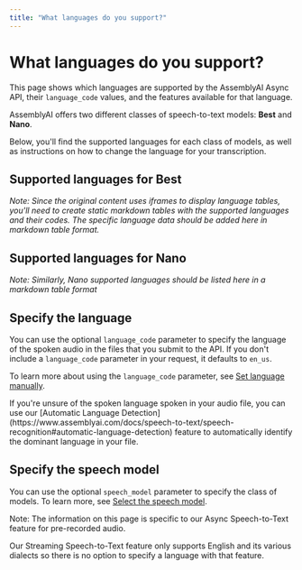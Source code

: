 ```yaml
---
title: "What languages do you support?"
---
```


# What languages do you support?

This page shows which languages are supported by the AssemblyAI Async API, their `language_code` values, and the features available for that language.

AssemblyAI offers two different classes of speech-to-text models: **Best** and **Nano**.

Below, you'll find the supported languages for each class of models, as well as instructions on how to change the language for your transcription.

## Supported languages for Best

*Note: Since the original content uses iframes to display language tables, you'll need to create static markdown tables with the supported languages and their codes. The specific language data should be added here in markdown table format.*

## Supported languages for Nano

*Note: Similarly, Nano supported languages should be listed here in a markdown table format*

## Specify the language

You can use the optional `language_code` parameter to specify the language of the spoken audio in the files that you submit to the API. If you don't include a `language_code` parameter in your request, it defaults to `en_us`.

To learn more about using the `language_code` parameter, see [Set language manually](https://www.assemblyai.com/docs/speech-to-text/speech-recognition#set-language-manually).

<Note>
If you're unsure of the spoken language spoken in your audio file, you can use our [Automatic Language Detection](https://www.assemblyai.com/docs/speech-to-text/speech-recognition#automatic-language-detection) feature to automatically identify the dominant language in your file.
</Note>

## Specify the speech model

You can use the optional `speech_model` parameter to specify the class of models. To learn more, see [Select the speech model](https://www.assemblyai.com/docs/speech-to-text/speech-recognition#select-the-speech-model-with-best-and-nano).

<Note>
Note: The information on this page is specific to our Async Speech-to-Text feature for pre-recorded audio.

Our Streaming Speech-to-Text feature only supports English and its various dialects so there is no option to specify a language with that feature.
</Note>